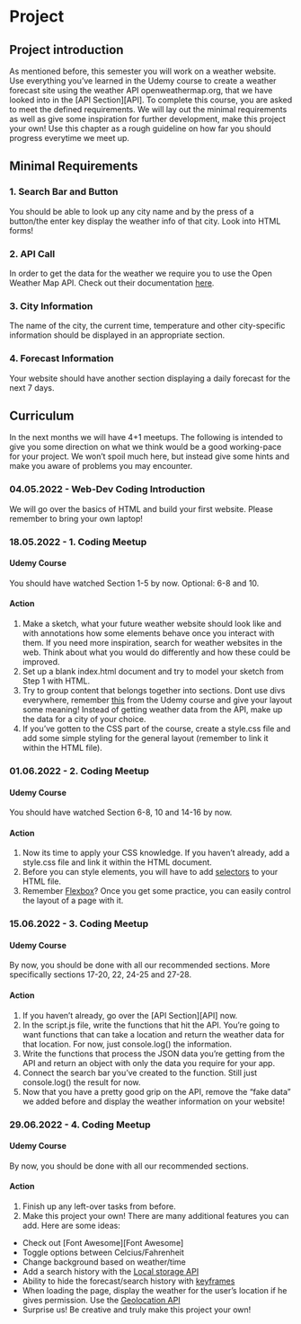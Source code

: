 # Project

## Project introduction
As mentioned before, this semester you will work on a weather website. Use everything you've learned in the Udemy course to create a weather forecast site using the weather API openweathermap.org, that we have looked into in the [API Section][API]. To complete this course, you are asked to meet the defined requirements. We will lay out the minimal requirements as well as give some inspiration for further development, make this project your own! Use this chapter as a rough guideline on how far you should progress everytime we meet up.  

## Minimal Requirements

### 1. Search Bar and Button {-}
You should be able to look up any city name and by the press of a button/the enter key display the weather info of that city. Look into HTML forms!

### 2. API Call {-}
In order to get the data for the weather we require you to use the Open Weather Map API. Check out their documentation [here](https://openweathermap.org/appid).

### 3. City Information {-}
The name of the city, the current time, temperature and other city-specific information should be displayed in an appropriate section.

### 4. Forecast Information {-}
Your website should have another section displaying a daily forecast for the next 7 days. 


## Curriculum

In the next months we will have 4+1 meetups. The following is intended to give you some direction on what we think would be a good working-pace for your project. We won't spoil much here, but instead give some hints and make you aware of problems you may encounter.  


### 04.05.2022 - Web-Dev Coding Introduction {-}
We will go over the basics of HTML and build your first website. Please remember to bring your own laptop!

### 18.05.2022 - 1. Coding Meetup {-}

#### Udemy Course {-}
You should have watched Section 1-5 by now. Optional: 6-8 and 10.

#### Action {-}
1. Make a sketch, what your future weather website should look like and with annotations how some elements behave once you interact with them. If you need more inspiration, search for weather websites in the web. Think about what you would do differently and how these could be improved.  
2. Set up a blank index.html document and try to model your sketch from Step 1 with HTML.
3. Try to group content that belongs together into sections. Dont use divs everywhere, remember [this](https://www.udemy.com/course/the-web-developer-bootcamp/learn/lecture/21919368#overview) from the Udemy course and give your layout some meaning! Instead of getting weather data from the API, make up the data for a city of your choice. 
4. If you've gotten to the CSS part of the course, create a style.css file and add some simple styling for the general layout (remember to link it within the HTML file).

### 01.06.2022 - 2. Coding Meetup {-}

#### Udemy Course {-}
You should have watched Section 6-8, 10 and 14-16 by now.

#### Action {-}
1. Now its time to apply your CSS knowledge. If you haven't already, add a style.css file and link it within the HTML document.
2. Before you can style elements, you will have to add [selectors](https://www.udemy.com/course/the-web-developer-bootcamp/learn/lecture/21917636#overview) to your HTML file.
3. Remember [Flexbox](https://www.udemy.com/course/the-web-developer-bootcamp/learn/lecture/21917734#overview)? Once you get some practice, you can easily control the layout of a page with it. 

### 15.06.2022 - 3. Coding Meetup {-}

#### Udemy Course {-}
By now, you should be done with all our recommended sections. More specifically sections 17-20, 22, 24-25 and 27-28.

#### Action {-}
1. If you haven't already, go over the [API Section][API] now.
2. In the script.js file, write the functions that hit the API. You’re going to want functions that can take a location and return the weather data for that location. For now, just console.log() the information.
3. Write the functions that process the JSON data you’re getting from the API and return an object with only the data you require for your app.
4. Connect the search bar you've created to the function. Still just console.log() the result for now.
5. Now that you have a pretty good grip on the API, remove the "fake data" we added before and display the weather information on your website! 

### 29.06.2022 - 4. Coding Meetup {-}

#### Udemy Course {-}
By now, you should be done with all our recommended sections.

#### Action {-}
1. Finish up any left-over tasks from before.
2. Make this project your own! There are many additional features you can add. Here are some ideas:
- Check out [Font Awesome][Font Awesome]
- Toggle options between Celcius/Fahrenheit
- Change background based on weather/time
- Add a search history with the [Local storage API](https://developer.mozilla.org/de/docs/Web/API/Window/localStorage)
- Ability to hide the forecast/search history with [keyframes](https://developer.mozilla.org/de/docs/Web/CSS/@keyframes)
- When loading the page, display the weather for the user's location if he gives permission. Use the [Geolocation API](https://developer.mozilla.org/de/docs/Web/API/Geolocation_API)
- Surprise us! Be creative and truly make this project your own!
